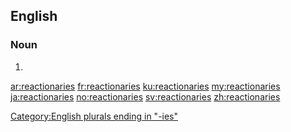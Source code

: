 ==English==

===Noun===
{{head|en|noun plural form}}

# {{plural of|reactionary|lang=en}}

[[Category:English plurals ending in "-ies"]]

[[ar:reactionaries]]
[[fr:reactionaries]]
[[ku:reactionaries]]
[[my:reactionaries]]
[[ja:reactionaries]]
[[no:reactionaries]]
[[sv:reactionaries]]
[[zh:reactionaries]]